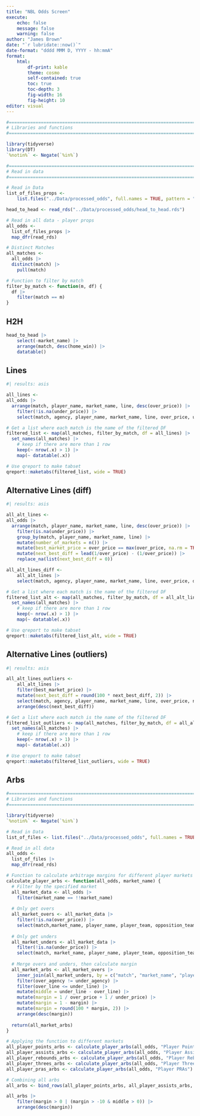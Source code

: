 ```yaml
---
title: "NBL Odds Screen"
execute:
    echo: false
    message: false
    warning: false
author: "James Brown"
date: "`r lubridate::now()`"
date-format: "dddd MMM D, YYYY - hh:mmA"
format:
    html:
        df-print: kable
        theme: cosmo
        self-contained: true
        toc: true
        toc-depth: 3
        fig-width: 16
        fig-height: 10
editor: visual
---
```


```r
#===============================================================================
# Libraries and functions
#===============================================================================

library(tidyverse)
library(DT)
`%notin%` <- Negate(`%in%`)

#===============================================================================
# Read in data
#===============================================================================

# Read in Data
list_of_files_props <-
    list.files("../Data/processed_odds", full.names = TRUE, pattern = "all")

head_to_head <- read_rds("../Data/processed_odds/head_to_head.rds")

# Read in all data - player props
all_odds <- 
  list_of_files_props |> 
  map_dfr(read_rds)

# Distinct Matches
all_matches <- 
  all_odds |> 
  distinct(match) |> 
    pull(match)

# Function to filter by match
filter_by_match <- function(m, df) {
  df |> 
    filter(match == m)
}
```

::: panel-tabset
## H2H

```r
head_to_head |> 
    select(-market_name) |> 
    arrange(match, desc(home_win)) |>
    datatable()
```

## Lines

```r
#| results: asis

all_lines <-
all_odds |> 
  arrange(match, player_name, market_name, line, desc(over_price)) |> 
    filter(!is.na(under_price)) |> 
    select(match, agency, player_name, market_name, line, over_price, under_price, diff_over_last_10, diff_under_last_10)

# Get a list where each match is the name of the filtered DF
filtered_list <- map(all_matches, filter_by_match, df = all_lines) |> 
  set_names(all_matches) |> 
    # keep if there are more than 1 row
    keep(~ nrow(.x) > 1) |> 
    map(~ datatable(.x))

# Use qreport to make tabset
qreport::maketabs(filtered_list, wide = TRUE)
```

## Alternative Lines (diff)

```r
#| results: asis

all_alt_lines <-
all_odds |> 
  arrange(match, player_name, market_name, line, desc(over_price)) |> 
    filter(is.na(under_price)) |> 
    group_by(match, player_name, market_name, line) |>
    mutate(number_of_markets = n()) |> 
    mutate(best_market_price = over_price == max(over_price, na.rm = TRUE)) |>
    mutate(next_best_diff = lead(1/over_price) - (1/over_price)) |>
    replace_na(list(next_best_diff = 0))

all_alt_lines_diff <-
    all_alt_lines |> 
    select(match, agency, player_name, market_name, line, over_price, diff_over_last_10)

# Get a list where each match is the name of the filtered DF
filtered_list_alt <- map(all_matches, filter_by_match, df = all_alt_lines_diff) |> 
  set_names(all_matches) |> 
    # keep if there are more than 1 row
    keep(~ nrow(.x) > 1) |> 
    map(~ datatable(.x))

# Use qreport to make tabset
qreport::maketabs(filtered_list_alt, wide = TRUE)
```

## Alternative Lines (outliers)

```r
#| results: asis

all_alt_lines_outliers <-
    all_alt_lines |> 
    filter(best_market_price) |> 
    mutate(next_best_diff = round(100 * next_best_diff, 2)) |>
    select(match, agency, player_name, market_name, line, over_price, number_of_markets, next_best_diff) |> 
    arrange(desc(next_best_diff))

# Get a list where each match is the name of the filtered DF
filtered_list_outliers <- map(all_matches, filter_by_match, df = all_alt_lines_outliers) |> 
  set_names(all_matches) |> 
    # keep if there are more than 1 row
    keep(~ nrow(.x) > 1) |> 
    map(~ datatable(.x))

# Use qreport to make tabset
qreport::maketabs(filtered_list_outliers, wide = TRUE)
```

## Arbs

```r
#===============================================================================
# Libraries and functions
#===============================================================================

library(tidyverse)
`%notin%` <- Negate(`%in%`)

# Read in Data
list_of_files <- list.files("../Data/processed_odds", full.names = TRUE)

# Read in all data
all_odds <- 
  list_of_files |> 
  map_dfr(read_rds)
```

```r
# Function to calculate arbitrage margins for different player markets
calculate_player_arbs <- function(all_odds, market_name) {
  # Filter by the specified market
  all_market_data <- all_odds |> 
    filter(market_name == !!market_name)
  
  # Only get overs
  all_market_overs <- all_market_data |> 
    filter(!is.na(over_price)) |> 
    select(match,market_name, player_name, player_team, opposition_team, over_line = line, over_price, over_agency = agency)
  
  # Only get unders
  all_market_unders <- all_market_data |> 
    filter(!is.na(under_price)) |> 
    select(match, market_name, player_name, player_team, opposition_team, under_line = line, under_price, under_agency = agency)
  
  # Merge overs and unders, then calculate margin
  all_market_arbs <- all_market_overs |>
    inner_join(all_market_unders, by = c("match", "market_name", "player_name", "player_team", "opposition_team")) |> 
    filter(over_agency != under_agency) |> 
    filter(over_line <= under_line) |>
    mutate(middle = under_line - over_line) |>
    mutate(margin = 1 / over_price + 1 / under_price) |> 
    mutate(margin = 1 - margin) |> 
    mutate(margin = round(100 * margin, 2)) |> 
    arrange(desc(margin))
  
  return(all_market_arbs)
}

# Applying the function to different markets
all_player_points_arbs <- calculate_player_arbs(all_odds, "Player Points")
all_player_assists_arbs <- calculate_player_arbs(all_odds, "Player Assists")
all_player_rebounds_arbs <- calculate_player_arbs(all_odds, "Player Rebounds")
all_player_threes_arbs <- calculate_player_arbs(all_odds, "Player Threes")
all_player_pras_arbs <- calculate_player_arbs(all_odds, "Player PRAs")

# Combining all arbs
all_arbs <- bind_rows(all_player_points_arbs, all_player_assists_arbs, all_player_rebounds_arbs, all_player_threes_arbs)

all_arbs |> 
    filter(margin > 0 | (margin > -10 & middle > 0)) |> 
    arrange(desc(margin))
```
:::
